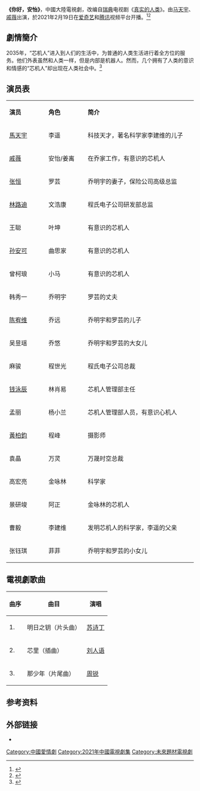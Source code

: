 {{電視節目信息框
| 名稱 = 你好，安怡
| 英文名稱 = Humans
| 圖片 = Humans_drama_poster.jpeg
| 圖說 =
| 別名 =
| 類型 = 科幻
| 原創 = 
| 編劇 = 秦飞
| 導演 = 李宏宇
| 主演 = [[马天宇|马天宇]]、[[戚薇|戚薇]]
| 配音 =
| 旁白 =
| 國家 = {{CHNML}}
| 語言 = [[現代標準漢語|漢語]][[普通話|普通話]]
| 字幕 = 中文
| 集數 = 30集<ref name="集數">{{cite web |title=發行許可證查詢結果 |url=https://dsj.nrta.gov.cn/tims/site/views/include/quickSearch/checkIssue/result.shanty?ids=01598d1d3c7807e24028e4a0598805c0 |website=國家廣播電影電視總局 |accessdate=2021-03-06}}</ref>
| 每集列表 =
| 每集長度 = 45分鐘
| 配樂 =
| 片頭曲 =
| 片尾曲 =
| 插曲 =
| 製作年份 = 
| 製片人 = 
| 出品人 = 
| 監製 = 
| 執行製作 =
| 拍攝地 = {{CHN}}
| 攝影 =
| 製作公司 =
| 發行許可 = {{nowrap|（沪）剧审字（2019）第005号}}<ref name="集數" />
| 電視網 =
| 播出國家 ={{CHNML}}
| 開始 = 2021年2月19日
| 結束 = 
| 官方網站 =
| imdb_id =
| tv_com_id =
}}
'''《你好，安怡》'''，中國大陸電視劇，改编自[[瑞典|瑞典]]电视剧《[[真实的人类|真实的人类]]》。由[[马天宇|马天宇]]、[[戚薇|戚薇]]出演，於2021年2月19日在[[爱奇艺|爱奇艺]]和[[腾讯|腾讯]]视频平台开播。<ref>{{Cite web|title=钱泳辰《你好，安怡》开播 芯机人管理局主任林肖易上线|url=https://ent.ynet.com/2021/02/20/3151234t1254.html|access-date=2021-10-11|date=2021-02-20|work=ent.ynet.com|publisher=北青网|language=zh|archive-date=2021-10-11|archive-url=https://web.archive.org/web/20211011000515/https://ent.ynet.com/2021/02/20/3151234t1254.html}}</ref><ref>{{Cite web|title=《你好，安怡》将播 马天宇戚薇携手开启＂芯时代＂|url=https://www.163.com/ent/article/G36V84D6000380EN.html|access-date=2021-10-11|date=2021-02-19|last=|work=www.163.com|publisher=网易娱乐|language=zh|archive-date=2021-10-19|archive-url=https://web.archive.org/web/20211019020330/https://www.163.com/ent/article/G36V84D6000380EN.html}}</ref>

==劇情簡介==
2035年，“芯机人”进入到人们的生活中，为普通的人类生活进行着全方位的服务。他们外表虽然和人类一样，但是内部是机器人。然而，几个拥有了人类的意识和情感的“芯机人”却出现在人类社会中。<ref>{{Cite web|title=《你好，安怡》电视剧原声带“芯动”上线 领略都市科幻的光彩|url=https://ent.ynet.com/2021/05/10/3271534t1254.html|access-date=2021-10-10|date=2021-05-10|work=YNET.com|publisher=北青网娱乐|language=zh|archive-date=2021-10-19|archive-url=https://web.archive.org/web/20211019031030/https://ent.ynet.com/2021/05/10/3271534t1254.html}}</ref>

== 演员表 ==
{|class="wikitable" width="62%"
|- style="background:cornflowerblue; color:white" align=center
|style="width:9%"|'''演员'''||style="width:9%"|'''角色'''||style="width:25%"|'''简介'''
|-
| [[馬天宇|馬天宇]] || 李遥 || 科技天才，著名科学家李建维的儿子
|-
| [[戚薇|戚薇]] || 安怡/姜离 || 在乔家工作，有意识的芯机人
|-
| [[张恒|张恒]] || 罗芸 || 乔明宇的妻子，保险公司高级总监
|-
| [[林路迪|林路迪]] || 文浩康 || 程氏电子公司研发部总监
|-
| 王聪 || 叶坤 || 有意识的芯机人
|-
| [[孙安可|孙安可]] || 曲思家 || 有意识的芯机人
|-
| 曾柯琅|| 小马 || 有意识的芯机人
|-
| 韩秀一 || 乔明宇 || 罗芸的丈夫
|-
| [[陈宥维|陈宥维]] || 乔远 || 乔明宇和罗芸的儿子
|-
| 吴昱瑶  || 乔悠 || 乔明宇和罗芸的大女儿
|-
| 麻骏 || 程世光 ||  程氏电子公司总裁
|-
| [[钱泳辰|钱泳辰]] ||  林肖易 || 芯机人管理部主任
|-
| 孟丽 ||  杨小兰 || 芯机人管理部人员，有意识心机人
|-
| [[黃柏鈞|黃柏鈞]] ||程峰   ||  摄影师
|-
| 袁晶 ||万灵 ||  万晟时空总裁
|-
| 高宏亮 || 金咏林 || 科学家
|-
| 景研竣 || 阿正 || 金咏林的芯机人
|-
| 曹毅 || 李建维 || 发明芯机人的科学家，李遥的父亲
|-
| 张钰琪 || 菲菲 || 乔明宇和罗芸的小女儿
|}

== 電視劇歌曲 ==
{| class="wikitable"
!曲序
!曲目
!演唱
|-
|1.
|明日之钥（片头曲）
|[[苏诗丁|苏诗丁]]
|-
|2.
|芯里（插曲）
|[[刘人语|刘人语]]
|-
|3.
|那少年（片尾曲）
|[[周锐|周锐]]
|}

== 参考资料 ==
{{reflist}}

== 外部链接 ==
*{{douban|30194816}}
{{DEFAULTSORT:N你}}
[[Category:中國愛情劇|Category:中國愛情劇]]
[[Category:2021年中國電視劇集|Category:2021年中國電視劇集]]
[[Category:未來題材電視劇|Category:未來題材電視劇]]